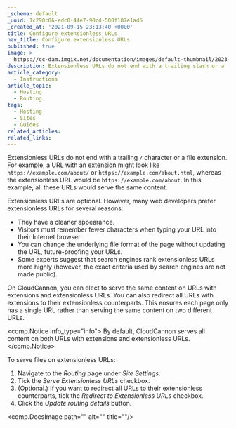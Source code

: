 ```yaml
---
_schema: default
_uuid: 1c290c06-edc0-44e7-90cd-500f187e1ad6
_created_at: '2021-09-15 23:13:40 +0000'
title: Configure extensionless URLs
nav_title: Configure extensionless URLs
published: true
image: >-
  https://cc-dam.imgix.net/documentation/images/default-thumbnail/2023-Q4/CloudCannon-Documentation-Thumbnail.png
description: Extensionless URLs do not end with a trailing slash or a file extension.
article_category:
  - Instructions
article_topic:
  - Hosting
  - Routing
tags:
  - Hosting
  - Sites
  - Guides
related_articles:
related_links:
---
```

Extensionless URLs do not end with a trailing `/` character or a file extension. For example, a URL with an extension might look like `https://example.com/about/` or `https://example.com/about.html`, whereas the extensionless URL would be `https://example.com/about`. In this example, all these URLs would serve the same content.

Extensionless URLs are optional. However, many web developers prefer extensionless URLs for several reasons:

* They have a cleaner appearance.
* Visitors must remember fewer characters when typing your URL into their Internet browser.
* You can change the underlying file format of the page without updating the URL, future-proofing your URLs.
* Some experts suggest that search engines rank extensionless URLs more highly (however, the exact criteria used by search engines are not made public).

On CloudCannon, you can elect to serve the same content on URLs with extensions and extensionless URLs. You can also redirect all URLs with extensions to their extensionless counterparts. This ensures each page only has a single URL rather than serving the same content on two different URLs.

<comp.Notice info_type="info">
  By default, CloudCannon serves all content on both URLs with extensions and extensionless URLs.
</comp.Notice>

To serve files on extensionless URLs:

1. Navigate to the *Routing* page under *Site Settings*.
2. Tick the *Serve Extensionless URLs* checkbox.
3. (Optional.) If you want to redirect all URLs to their extensionless counterparts, tick the *Redirect to Extensionless URLs* checkbox.
4. Click the *Update routing details* button.

<comp.DocsImage path="" alt="" title=""/>